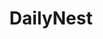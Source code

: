 ---
title: "DailyNest"
description: "DailyNest brings you clear, practical stories on technology, programming, productivity, lifestyle, health, and finance—actionable guides, deep‑dives, and tutorials to help you learn, build, and grow."
blocks:
  - name: "HEADER"
    title: "Welcome to the DailyNest"
---